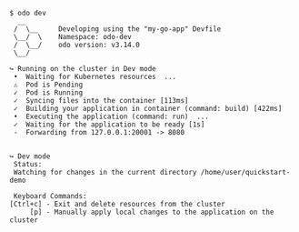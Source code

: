 ```console
$ odo dev
  __
 /  \__     Developing using the "my-go-app" Devfile
 \__/  \    Namespace: odo-dev
 /  \__/    odo version: v3.14.0
 \__/

↪ Running on the cluster in Dev mode
 •  Waiting for Kubernetes resources  ...
 ⚠  Pod is Pending
 ✓  Pod is Running
 ✓  Syncing files into the container [113ms]
 ✓  Building your application in container (command: build) [422ms]
 •  Executing the application (command: run)  ...
 ✓  Waiting for the application to be ready [1s]
 -  Forwarding from 127.0.0.1:20001 -> 8080


↪ Dev mode
 Status:
 Watching for changes in the current directory /home/user/quickstart-demo

 Keyboard Commands:
[Ctrl+c] - Exit and delete resources from the cluster
     [p] - Manually apply local changes to the application on the cluster
```